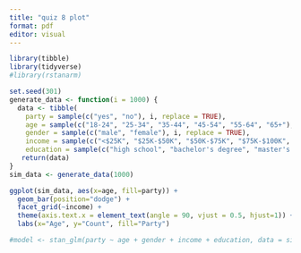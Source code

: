 ```yaml
---
title: "quiz 8 plot"
format: pdf
editor: visual
---
```

```r
library(tibble)
library(tidyverse)
#library(rstanarm)
```

```r
set.seed(301)
generate_data <- function(i = 1000) {
  data <- tibble(
    party = sample(c("yes", "no"), i, replace = TRUE),
    age = sample(c("18-24", "25-34", "35-44", "45-54", "55-64", "65+"), i, replace = TRUE),
    gender = sample(c("male", "female"), i, replace = TRUE),
    income = sample(c("<$25K", "$25K-$50K", "$50K-$75K", "$75K-$100K", ">$100K"), i, replace = TRUE),
    education = sample(c("high school", "bachelor's degree", "master's degree", "PhD"), i, replace = TRUE))
   return(data)
}
sim_data <- generate_data(1000)

ggplot(sim_data, aes(x=age, fill=party)) +
  geom_bar(position="dodge") +
  facet_grid(~income) +
  theme(axis.text.x = element_text(angle = 90, vjust = 0.5, hjust=1)) +
  labs(x="Age", y="Count", fill="Party")

#model <- stan_glm(party ~ age + gender + income + education, data = sim_data, family = binomial(link = "logit"))
```
